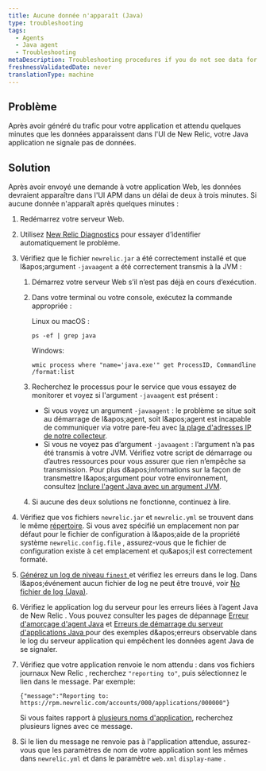```yaml
---
title: Aucune donnée n'apparaît (Java)
type: troubleshooting
tags:
  - Agents
  - Java agent
  - Troubleshooting
metaDescription: Troubleshooting procedures if you do not see data for your app in the New Relic UI after installing the Java agent.
freshnessValidatedDate: never
translationType: machine
---
```


## Problème

Après avoir généré du trafic pour votre application et attendu quelques minutes que les données apparaissent dans l&apos;UI de New Relic, votre Java application ne signale pas de données.

## Solution

Après avoir envoyé une demande à votre application Web, les données devraient apparaître dans l&apos;UI APM dans un délai de deux à trois minutes. Si aucune donnée n&apos;apparaît après quelques minutes :

1. Redémarrez votre serveur Web.

2. Utilisez [New Relic Diagnostics](/docs/agents/manage-apm-agents/troubleshooting/new-relic-diagnostics) pour essayer d’identifier automatiquement le problème.

3. Vérifiez que le fichier `newrelic.jar` a été correctement installé et que l&amp;apos;argument `-javaagent` a été correctement transmis à la JVM :

   1. Démarrez votre serveur Web s’il n’est pas déjà en cours d’exécution.

   2. Dans votre terminal ou votre console, exécutez la commande appropriée :

      Linux ou macOS :

      ```
      ps -ef | grep java
      ```

      Windows:

      ```
      wmic process where "name='java.exe'" get ProcessID, Commandline /format:list
      ```

   3. Recherchez le processus pour le service que vous essayez de monitorer et voyez si l&apos;argument `-javaagent` est présent :

      * Si vous voyez un argument `-javaagent` : le problème se situe soit au démarrage de l&amp;apos;agent, soit l&amp;apos;agent est incapable de communiquer via votre pare-feu avec [la plage d&apos;adresses IP de notre collecteur](/docs/using-new-relic/cross-product-functions/install-configure/networks).
      * Si vous ne voyez pas d’argument `-javaagent` : l’argument n’a pas été transmis à votre JVM. Vérifiez votre script de démarrage ou d’autres ressources pour vous assurer que rien n’empêche sa transmission. Pour plus d&amp;apos;informations sur la façon de transmettre l&amp;apos;argument pour votre environnement, consultez [Inclure l&apos;agent Java avec un argument JVM](/docs/agents/java-agent/installation/include-java-agent-jvm-argument).

   4. Si aucune des deux solutions ne fonctionne, continuez à lire.

4. Vérifiez que vos fichiers `newrelic.jar` et `newrelic.yml` se trouvent dans le même [répertoire](/docs/agents/manage-apm-agents/troubleshooting/find-agent-root-directory#java-agent). Si vous avez spécifié un emplacement non par défaut pour le fichier de configuration à l&amp;apos;aide de la propriété système `newrelic.config.file` , assurez-vous que le fichier de configuration existe à cet emplacement et qu&amp;apos;il est correctement formaté.

5. [Générez un log de niveau `finest` ](/docs/agents/java-agent/troubleshooting/generating-logs-troubleshooting)et vérifiez les erreurs dans le log. Dans l&amp;apos;événement aucun fichier de log ne peut être trouvé, voir [No fichier de log (Java)](/docs/agents/java-agent/troubleshooting/no-log-file-java).

6. Vérifiez le application log du serveur pour les erreurs liées à l’agent Java de New Relic . Vous pouvez consulter les pages de dépannage [Erreur d&apos;amorçage d&apos;agent Java](/docs/agents/java-agent/troubleshooting/error-bootstrapping-new-relic-java-agent) et [Erreurs de démarrage du serveur d&apos;applications Java ](/docs/agents/java-agent/troubleshooting/errors-starting-java-app-server)pour des exemples d&amp;apos;erreurs observable dans le log du serveur application qui empêchent les données agent Java de se signaler.

7. Vérifiez que votre application renvoie le nom attendu : dans vos fichiers journaux New Relic , recherchez `"reporting to"`, puis sélectionnez le lien dans le message. Par exemple:

   ```
   {"message":"Reporting to: https://rpm.newrelic.com/accounts/000/applications/000000"}
   ```

   Si vous faites rapport à [plusieurs noms d&apos;application](/docs/apm/new-relic-apm/installation-configuration/using-multiple-names-app), recherchez plusieurs lignes avec ce message.

8. Si le lien du message ne renvoie pas à l&apos;application attendue, assurez-vous que les paramètres de nom de votre application sont les mêmes dans `newrelic.yml` et dans le paramètre `web.xml` `display-name` .